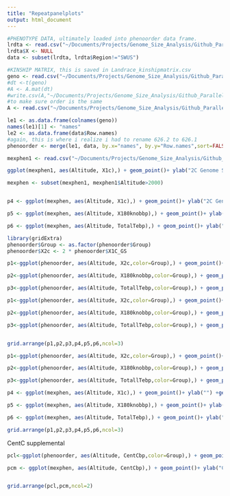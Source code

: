 ```yaml
---
title: "Repeatpanelplots"
output: html_document
---
```


```r
#PHENOTYPE DATA, ultimately loaded into phenoorder data frame.
lrdta <- read.csv("~/Documents/Projects/Genome_Size_Analysis/Github_ParallelGS/PhenotypeData/Final_Phenotypes/Landrace_data.csv")
lrdta$X <- NULL
data <- subset(lrdta, lrdta$Region!="SWUS")

#KINSHIP MATRIX, this is saved in Landrace_kinshipmatrix.csv
geno <- read.csv("~/Documents/Projects/Genome_Size_Analysis/Github_ParallelGS/SNP_data/Landrace_noSWUS_matrix.csv",header=TRUE,row.names=1)
#dt <-t(geno)
#A <- A.mat(dt)
#write.csv(A,"~/Documents/Projects/Genome_Size_Analysis/Github_ParallelGS/PhenotypeData/Final_Phenotypes/Landrace_kinshipmatrix.csv")
#to make sure order is the same
A <- read.csv("~/Documents/Projects/Genome_Size_Analysis/Github_ParallelGS/PhenotypeData/Final_Phenotypes/Landrace_kinshipmatrix.csv",row.names="X")

le1 <- as.data.frame(colnames(geno))
names(le1)[1] <- "names"
le2 <- as.data.frame(data$Row.names)
#again, this is where i realize i had to rename 626.2 to 626.1
phenoorder <- merge(le1, data, by.x="names", by.y="Row.names",sort=FALSE)
```

```r
mexphen1 <- read.csv("~/Documents/Projects/Genome_Size_Analysis/Github_ParallelGS/Mexicana/Master_mexnucleo_pruned2.csv") #phenotype data in matching order

ggplot(mexphen1, aes(Altitude, X1c),) + geom_point()+ ylab("2C Genome Size (pg)") +guides(color=FALSE) +xlab("Altitude (m)")

mexphen <- subset(mexphen1, mexphen1$Altitude>2000)


p4 <- ggplot(mexphen, aes(Altitude, X1c),) + geom_point()+ ylab("2C Genome Size (pg)") +geom_smooth(aes(group=Species),method="lm",color="black",linetype="dashed")+guides(color=FALSE) +xlab("Altitude (m)")#ggtitle("Genome Size")

p5 <- ggplot(mexphen, aes(Altitude, X180knobbp),) + geom_point()+ ylab("180bp Knob (bp)") +geom_smooth(aes(group=Species),method="lm",color="black",linetype="dashed")+guides(color=FALSE) +xlab("Altitude (m)")#ggtitle("Genome Size")

p6 <- ggplot(mexphen, aes(Altitude, TotalTebp),) + geom_point()+ ylab("Total TE content (bp)") +geom_smooth(aes(group=Species),method="lm",color="black",linetype="dashed")+guides(color=FALSE) +xlab("Altitude (m)")#ggtitle("Genome Size")

```


```r
library(gridExtra)
phenoorder$Group <- as.factor(phenoorder$Group)
phenoorder$X2c <- 2 * phenoorder$X1C_GS

p1<-ggplot(phenoorder, aes(Altitude, X2c,color=Group),) + geom_point()+ ylab("2C Genome Size (pg)") +geom_smooth(aes(group=Species),method="lm",color="black",linetype="dashed")+guides(color=FALSE) +xlab("Altitude (m)")#ggtitle("Genome Size")

p2<-ggplot(phenoorder, aes(Altitude, X180knobbp,color=Group),) + geom_point()+ ylab("180bp Knob (bp)") +geom_smooth(aes(group=Species),method="lm",color="black",linetype="dashed")+guides(color=FALSE)+xlab("Altitude (m)")#+ ggtitle("Genome Size")

p3<-ggplot(phenoorder, aes(Altitude, TotallTebp,color=Group),) + geom_point()+ ylab("Total TE content (bp)") +geom_smooth(aes(group=Species),method="lm",color="black",linetype="dashed")+guides(color=FALSE)+xlab("Altitude (m)")#+ ggtitle("Landrace Genome Size")

p1<-ggplot(phenoorder, aes(Altitude, X2c,color=Group),) + geom_point()+ ylab("2C Genome Size (pg)") +geom_smooth(method="lm",se = FALSE)+guides(color=FALSE) +xlab("Altitude (m)")#ggtitle("Genome Size")

p2<-ggplot(phenoorder, aes(Altitude, X180knobbp,color=Group),) + geom_point()+ ylab("180bp Knob (bp)") +geom_smooth(method="lm",linetype="dashed",se = FALSE)+guides(color=FALSE)+xlab("Altitude (m)")#+ ggtitle("Genome Size")

p3<-ggplot(phenoorder, aes(Altitude, TotallTebp,color=Group),) + geom_point()+ ylab("Total TE content (bp)") +geom_smooth(method="lm",linetype="dashed")+guides(color=FALSE)+xlab("Altitude (m)")#+ ggtitle("Landrace Genome Size")


grid.arrange(p1,p2,p3,p4,p5,p6,ncol=3)

```

```r
p1<-ggplot(phenoorder, aes(Altitude, X2c,color=Group),) + geom_point()+ ggtitle("2C Genome Size (pg)") +geom_smooth(aes(group=Species),method="lm",color="black",linetype="dashed")+guides(color=FALSE) +xlab("Altitude (m)")+ ylab("")#ggtitle("Genome Size")

p2<-ggplot(phenoorder, aes(Altitude, X180knobbp,color=Group),) + geom_point()+ ggtitle("180bp Knob (bp)") +geom_smooth(aes(group=Species),method="lm",color="black",linetype="dashed")+guides(color=FALSE)+xlab("Altitude (m)")+ ylab("")#+ ggtitle("Genome Size")

p3<-ggplot(phenoorder, aes(Altitude, TotallTebp,color=Group),) + geom_point()+ ggtitle("Total TE content (bp)") +geom_smooth(aes(group=Species),method="lm",color="black",linetype="dashed")+guides(color=FALSE)+xlab("Altitude (m)")+ ylab("")#+ ggtitle("Landrace Genome Size")

p4 <- ggplot(mexphen, aes(Altitude, X1c),) + geom_point()+ ylab("") +geom_smooth(aes(group=Species),method="lm",color="black",linetype="dashed")+guides(color=FALSE) +xlab("Altitude (m)")#ggtitle("Genome Size")

p5 <- ggplot(mexphen, aes(Altitude, X180knobbp),) + geom_point()+ ylab("") +geom_smooth(aes(group=Species),method="lm",color="black",linetype="dashed")+guides(color=FALSE) +xlab("Altitude (m)")#ggtitle("Genome Size")

p6 <- ggplot(mexphen, aes(Altitude, TotalTebp),) + geom_point()+ ylab("") +geom_smooth(aes(group=Species),method="lm",color="black",linetype="dashed")+guides(color=FALSE) +xlab("Altitude (m)")#ggtitle("Genome Size")

grid.arrange(p1,p2,p3,p4,p5,p6,ncol=3)

```

CentC supplemental

```r
pcl<-ggplot(phenoorder, aes(Altitude, CentCbp,color=Group),) + geom_point()+ ylab("CentC (bp)") +geom_smooth(aes(group=Species),method="lm",color="black",linetype="dashed")+guides(color=FALSE)+xlab("Altitude (m)")+ggtitle("Landrace CentC content")#+ ggtitle("Landrace Genome Size")

pcm <- ggplot(mexphen, aes(Altitude, CentCbp),) + geom_point()+ ylab("CentC (bp)") +geom_smooth(aes(group=Species),method="lm",color="black",linetype="dashed")+guides(color=FALSE) +xlab("Altitude (m)")+ggtitle("Mexicana CentC content")#ggtitle("Genome Size")


grid.arrange(pcl,pcm,ncol=2)

```
